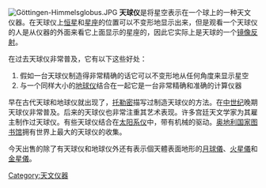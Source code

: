 {{Unreferenced|time=2022-06-19T04:54:12+00:00}}
[[File:Göttingen-Himmelsglobus.JPG|thumb]]
'''天球仪'''是将星空表示在一个球上的一种天文仪器。在天球仪上[[恒星|恒星]]和[[星座|星座]]的位置可以不变形地显示出来，但是观看一个天球仪的人是从仪器的外面来看它上面显示的星座的，因此它实际上是天球的一个[[镜子|镜像反射]]。

在过去天球仪非常普及，它有以下这些好处：
#假如一台天球仪制造得非常精确的话它可以不变形地从任何角度来显示星空
#与一个同样大小的[[地球仪|地球仪]]结合在一起它是一台非常精确和准确的计算仪器

早在古代天球和地球仪就出现了，[[托勒密|托勒密]]描写过制造天球仪的方法。在[[中世纪|中世纪]]晚期天球仪非常普及。后来的天球仪也非常注重其艺术表现。许多宫廷天文学家为其雇主制作过天球仪。有些天球仪结合在[[太阳系仪|太阳系仪]]中，带有机械的驱动。[[奥地利国家图书馆|奥地利国家图书馆]]拥有世界上最大的天球仪的收集。

今天出售的除了有天球仪和地球仪外还有表示個天體表面地形的[[月球儀|月球儀]]、[[火星儀|火星儀]]和[[金星儀|金星儀]]。

{{天文小作品}}
[[Category:天文仪器|Category:天文仪器]]